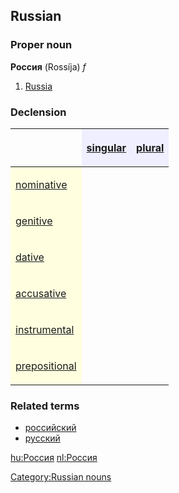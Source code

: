 ==Russian==
[[Category:Russian nouns]]
===Proper noun===
'''Россия''' (Rossíja) ''f''

# [[Russia]]

===Declension===
{| border="1" cellpadding="4" cellspacing="0"
!
! style="background-color: #EFEFFF" align="center"|[[singular]]
! style="background-color: #EFEFFF" align="center"|[[plural]]
|-
! style="background-color: #FFFFE0" align="left"|[[nominative case|nominative]]
| align="center"|{{Unicode|Росси́я}}
| align="center"|{{Unicode|Росси́и}}
|-
! style="background-color: #FFFFE0" align="left"|[[genitive case|genitive]]
| align="center"|{{Unicode|Росси́и}}
| align="center"|{{Unicode|Росси́й}}
|-
! style="background-color: #FFFFE0" align="left"|[[dative case|dative]]
| align="center"|{{Unicode|Росси́и}}
| align="center"|{{Unicode|Росси́ям}}
|-
! style="background-color: #FFFFE0" align="left"|[[accusative case|accusative]]
| align="center"|{{Unicode|Росси́ю}}
| align="center"|{{Unicode|Росси́и}}
|-
! style="background-color: #FFFFE0" align="left"|[[instrumental case|instrumental]]
| align="center"|{{Unicode|Росси́ей, -ею}}
| align="center"|{{Unicode|Росси́ями}}
|-
! style="background-color: #FFFFE0" align="left"|[[prepositional case|prepositional]]
| align="center"|{{Unicode|о Росси́и}}
| align="center"|{{Unicode|о Росси́ях}}
|}

===Related terms===
*[[российский]]
*[[русский]]

[[hu:Россия]]
[[nl:Россия]]